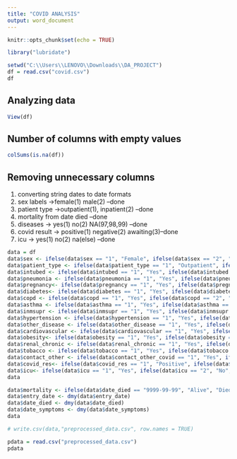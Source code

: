 ```yaml
---
title: "COVID ANALYSIS"
output: word_document
---
```


```r
knitr::opts_chunk$set(echo = TRUE)
```

```r
library("lubridate")
```


```r
setwd("C:\\Users\\LENOVO\\Downloads\\DA_PROJECT")
df = read.csv("covid.csv")
df
```
## Analyzing data

```r
View(df)
```

## Number of columns with empty values

```r
colSums(is.na(df))

```
## Removing unnecessary columns

1. converting string dates to date formats
2. sex labels ->female(1) male(2)                     --done
3. patient type ->outpatient(1), inpatient(2)         --done
4. mortality from date died                           --done
5. diseases -> yes(1) no(2) NA(97,98,99)              --done
6. covid result -> positive(1) negative(2) awaiting(3)--done
7. icu -> yes(1) no(2) na(else)                       --done

```r
data = df
data$sex <- ifelse(data$sex == "1", "Female", ifelse(data$sex == "2", "Male", NA))
data$patient_type <- ifelse(data$patient_type == "1", "Outpatient", ifelse(data$patient_type == "2", "Inpatient", NA))
data$intubed <- ifelse(data$intubed == "1", "Yes", ifelse(data$intubed == "2", "No", NA))
data$pneumonia <- ifelse(data$pneumonia == "1", "Yes", ifelse(data$pneumonia == "2", "No", NA))
data$pregnancy<- ifelse(data$pregnancy == "1", "Yes", ifelse(data$pregnancy == "2", "No", NA))
data$diabetes<- ifelse(data$diabetes == "1", "Yes", ifelse(data$diabetes == "2", "No", NA))
data$copd <- ifelse(data$copd == "1", "Yes", ifelse(data$copd == "2", "No", NA))
data$asthma <- ifelse(data$asthma == "1", "Yes", ifelse(data$asthma == "2", "No", NA))
data$inmsupr <- ifelse(data$inmsupr == "1", "Yes", ifelse(data$inmsupr == "2", "No", NA))
data$hypertension <- ifelse(data$hypertension == "1", "Yes", ifelse(data$hypertension == "2", "No", NA))
data$other_disease <- ifelse(data$other_disease == "1", "Yes", ifelse(data$other_disease == "2", "No", NA))
data$cardiovascular <- ifelse(data$cardiovascular == "1", "Yes", ifelse(data$cardiovascular == "2", "No", NA))
data$obesity<- ifelse(data$obesity == "1", "Yes", ifelse(data$obesity == "2", "No", NA))
data$renal_chronic <- ifelse(data$renal_chronic == "1", "Yes", ifelse(data$renal_chronic == "2", "No", NA))
data$tobacco <- ifelse(data$tobacco == "1", "Yes", ifelse(data$tobacco == "2", "No", NA))
data$contact_other <- ifelse(data$contact_other_covid == "1", "Yes", ifelse(data$contact_other_covid == "2", "No", NA))
data$covid_res<- ifelse(data$covid_res == "1", "Positive", ifelse(data$covid_res == "2", "Negative", "Awaiting Results"))
data$icu<- ifelse(data$icu == "1", "Yes", ifelse(data$icu == "2", "No", NA))
data
```

```r
data$mortality <- ifelse(data$date_died == "9999-99-99", "Alive", "Died")
data$entry_date <- dmy(data$entry_date)
data$date_died <- dmy(data$date_died)
data$date_symptoms <- dmy(data$date_symptoms)
data
```

```r
# write.csv(data,"preprocessed_data.csv", row.names = TRUE)
```

```r
pdata = read.csv("preprocessed_data.csv")
pdata
```

